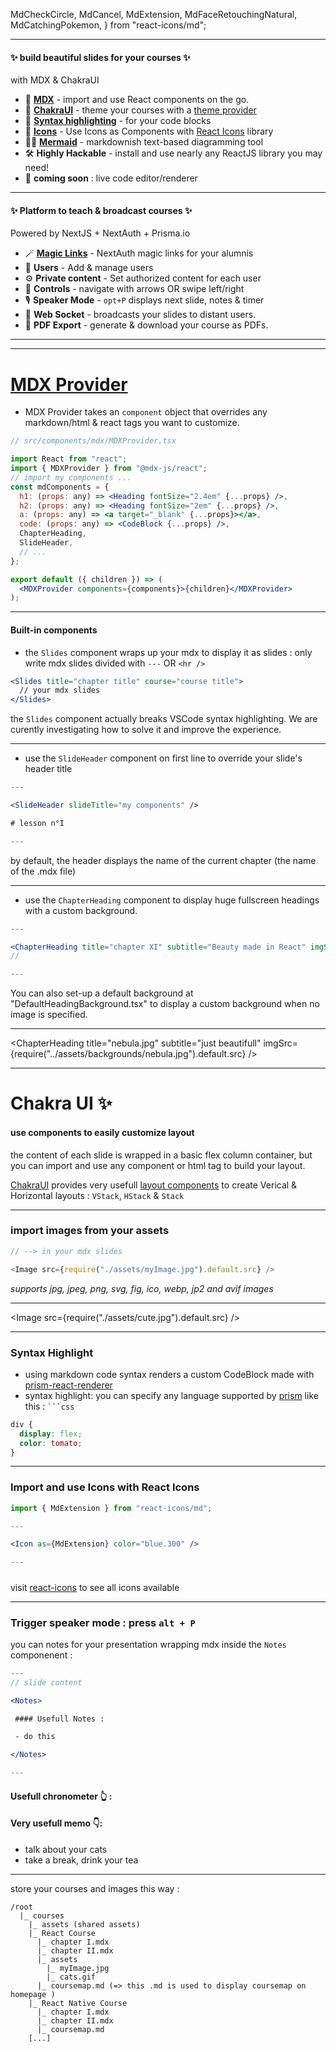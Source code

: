  MdCheckCircle,
  MdCancel,
  MdExtension,
  MdFaceRetouchingNatural,
  MdCatchingPokemon,
} from "react-icons/md";

<!-- Slide démo : presentation de la plateforme et des features -->

<Slides title="presentation" course="training platform demo">

<SlideHeader slideTitle="presentation" />

<ChapterHeading title="training platform" subtitle="by Premier-Octet" />

---

#### ✨ build beautiful slides for your courses ✨

<Flex alignSelf="center" mt="-sm" mb="md">
  with MDX & ChakraUI
</Flex>

- 📝 [**MDX**](https://mdxjs.com/mdx/) - import and use React components on the
  go.
- 🎨 [**ChakraUI**](https://chakra-ui.com/docs) - theme your courses with a
  [theme provider](https://chakra-ui.com/docs/theming/customize-theme)
- 🌈
  [**Syntax highlighting**](https://github.com/FormidableLabs/prism-react-renderer) -
  for your code blocks
- 🌟 [**Icons**](https://chakra-ui.com/docs/media-and-icons/icon) - Use Icons as
  Components with [React Icons](https://react-icons.github.io/react-icons/)
  library
- 🧜‍♀️ [**Mermaid**](https://mermaid-js.github.io/mermaid/#/) - markdownish
  text-based diagramming tool
- 🛠 **Highly Hackable** - install and use nearly any ReactJS library you may
  need!
- 🚧 **coming soon** : live code editor/renderer

---

#### ✨ Platform to teach & broadcast courses ✨

<Flex alignSelf="center" mt="-sm" mb="md">
  Powered by NextJS + NextAuth + Prisma.io
</Flex>

- 🪄 [**Magic Links**](https://next-auth.js.org/providers/email) - NextAuth magic
  links for your alumnis
- 👤 **Users** - Add & manage users
- ⚙️ **Private content** - Set authorized content for each user
- 🤹 **Controls** - navigate with arrows OR swipe left/right
- 🎙 **Speaker Mode** - `opt+P` displays next slide, notes & timer
- 🧦 **Web Socket** - broadcasts your slides to distant users.
- 🧾 **PDF Export** - generate & download your course as PDFs.

---

<ChapterHeading title="build your slides" />

---

# [MDX Provider](https://mdxjs.com/getting-started/#mdxprovider)

- MDX Provider takes an `component` object that overrides any markdown/html &
  react tags you want to customize.

```jsx
// src/components/mdx/MDXProvider.tsx

import React from "react";
import { MDXProvider } from "@mdx-js/react";
// import my components ...
const mdComponents = {
  h1: (props: any) => <Heading fontSize="2.4em" {...props} />,
  h2: (props: any) => <Heading fontSize="2em" {...props} />,
  a: (props: any) => <a target="_blank" {...props}></a>,
  code: (props: any) => <CodeBlock {...props} />,
  ChapterHeading,
  SlideHeader,
  // ...
};

export default ({ children }) => (
  <MDXProvider components={components}>{children}</MDXProvider>
);
```

---

<SlideHeader slideTitle="Built-in components" />

#### Built-in components

- the `Slides` component wraps up your mdx to display it as slides : only write
  mdx slides divided with `---` OR `<hr />`

```jsx
<Slides title="chapter title" course="course title">
  // your mdx slides
</Slides>
```

<Notes>

the `Slides` component actually breaks VSCode syntax highlighting. We are
curently investigating how to solve it and improve the experience.

</Notes>

---

<SlideHeader slideTitle="Built-in components" />

- use the `SlideHeader` component on first line to override your slide's header
  title

```jsx
---

<SlideHeader slideTitle="my components" />

# lesson n°I

---
```

<p fontSize="lg" mt="md">
  by default, the header displays the name of the current chapter (the name of
  the .mdx file)
</p>

---

<SlideHeader slideTitle="Built-in components" />

- use the `ChapterHeading` component to display huge fullscreen headings with a
  custom background.

```jsx
---

<ChapterHeading title="chapter XI" subtitle="Beauty made in React" imgSrc="/space.jpg" />
//

---
```

<p fontSize="lg" mt="md">
  You can also set-up a default background at "DefaultHeadingBackground.tsx" to
  display a custom background when no image is specified.
</p>

---

<ChapterHeading
  title="nebula.jpg"
  subtitle="just beautifull"
  imgSrc={require("../assets/backgrounds/nebula.jpg").default.src}
/>

---

# Chakra UI ✨

#### use components to easily customize layout

the content of each slide is wrapped in a basic flex column container, but you
can import and use any component or html tag to build your layout.

[ChakraUI](https://chakra-ui.com/) provides very usefull
[layout components](https://chakra-ui.com/docs/layout/stack) to create Verical &
Horizontal layouts : `VStack`, `HStack` & `Stack`

---

### import images from your assets

```js
// --> in your mdx slides

<Image src={require("./assets/myImage.jpg").default.src} />
```

_supports jpg, jpeg, png, svg, fig, ico, webp, jp2 and avif images_

---

<Image src={require("./assets/cute.jpg").default.src} />

---

### Syntax Highlight

- using markdown code syntax renders a custom CodeBlock made with
  [prism-react-renderer](https://github.com/FormidableLabs/prism-react-renderer)
- syntax highlight: you can specify any language supported by
  [prism](https://prismjs.com/#supported-languages) like this : ` ```css `

<Flex w="full" justifyContent="center" p="md">

```css
div {
  display: flex;
  color: tomato;
}
```

</Flex>

---

### Import and use Icons with React Icons <Icon as={MdFaceRetouchingNatural} color="green.300" /><Icon as={MdCatchingPokemon} color="red.300" />

```jsx
import { MdExtension } from "react-icons/md";

---

<Icon as={MdExtension} color="blue.300" />

---

```

##### <Icon as={MdExtension} color="blue.300" /><Icon as={MdExtension} color="red.300" /><Icon as={MdExtension} color="orange.300" /><Icon as={MdExtension} color="pink.300" />

visit [react-icons](https://react-icons.github.io/react-icons/icons?name=md) to
see all icons available

---

### Trigger speaker mode : press `alt + P`

you can notes for your presentation wrapping mdx inside the `Notes` componenent
:

```jsx
---
// slide content

<Notes>

 #### Usefull Notes :

 - do this

</Notes>

---
```

<Notes>

#### Usefull chronometer 👆 :

#### Very usefull memo 👇:

- talk about your cats
- take a break, drink your tea

</Notes>

---

store your courses and images this way :

```path
/root
  |_ courses
    |_ assets (shared assets)
    |_ React Course
      |_ chapter I.mdx
      |_ chapter II.mdx
      |_ assets
        |_ myImage.jpg
        |_ cats.gif
      |_ coursemap.md (=> this .md is used to display coursemap on homepage )
    |_ React Native Course
      |_ chapter I.mdx
      |_ chapter II.mdx
      |_ coursemap.md
    [...]

```

</Slides>
